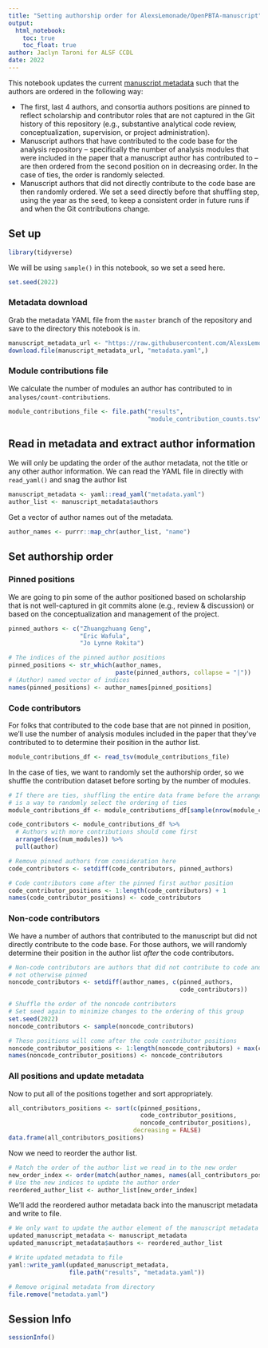 ```yaml
---
title: "Setting authorship order for AlexsLemonade/OpenPBTA-manuscript"
output: 
  html_notebook:
    toc: true
    toc_float: true
author: Jaclyn Taroni for ALSF CCDL
date: 2022
---
```


This notebook updates the current [manuscript metadata](https://github.com/AlexsLemonade/OpenPBTA-manuscript/blob/master/content/metadata.yaml) such that the authors are ordered in the following way:

* The first, last 4 authors, and consortia authors positions are pinned to reflect scholarship and contributor roles that are not captured in the Git history of this repository (e.g., substantive analytical code review, conceptualization, supervision, or project administration).
* Manuscript authors that have contributed to the code base for the analysis repository -- specifically the number of analysis modules that were included in the paper that a manuscript author has contributed to -- are then ordered from the second position on in decreasing order.
In the case of ties, the order is randomly selected.
* Manuscript authors that did not directly contribute to the code base are then randomly ordered. 
We set a seed directly before that shuffling step, using the year as the seed, to keep a consistent order in future runs if and when the Git contributions change.

## Set up

```r
library(tidyverse)
```

We will be using `sample()` in this notebook, so we set a seed here.

```r
set.seed(2022)
```

### Metadata download

Grab the metadata YAML file from the `master` branch of the repository and save to the directory this notebook is in.

```r
manuscript_metadata_url <- "https://raw.githubusercontent.com/AlexsLemonade/OpenPBTA-manuscript/master/content/metadata.yaml"
download.file(manuscript_metadata_url, "metadata.yaml",)
```

### Module contributions file

We calculate the number of modules an author has contributed to in `analyses/count-contributions`. 

```r
module_contributions_file <- file.path("results", 
                                       "module_contribution_counts.tsv")
```


## Read in metadata and extract author information

We will only be updating the order of the author metadata, not the title or any other author information.
We can read the YAML file in directly with `read_yaml()` and snag the author list

```r
manuscript_metadata <- yaml::read_yaml("metadata.yaml")
author_list <- manuscript_metadata$authors
```

Get a vector of author names out of the metadata.

```r
author_names <- purrr::map_chr(author_list, "name")
```

## Set authorship order

### Pinned positions

We are going to pin some of the author positioned based on scholarship that is not well-captured in git commits alone (e.g., review & discussion) or based on the conceptualization and management of the project.

```r
pinned_authors <- c("Zhuangzhuang Geng", 
                    "Eric Wafula",
                    "Jo Lynne Rokita")

# The indices of the pinned author positions
pinned_positions <- str_which(author_names, 
                              paste(pinned_authors, collapse = "|"))
# (Author) named vector of indices
names(pinned_positions) <- author_names[pinned_positions] 
```

### Code contributors

For folks that contributed to the code base that are not pinned in position, we'll use the number of analysis modules included in the paper that they've contributed to to determine their position in the author list.

```r
module_contributions_df <- read_tsv(module_contributions_file)
```

In the case of ties, we want to randomly set the authorship order, so we shuffle the contribution dataset before sorting by the number of modules.

```r
# If there are ties, shuffling the entire data frame before the arrange() step
# is a way to randomly select the ordering of ties
module_contributions_df <- module_contributions_df[sample(nrow(module_contributions_df)), ]

code_contributors <- module_contributions_df %>%
  # Authors with more contributions should come first
  arrange(desc(num_modules)) %>%
  pull(author)

# Remove pinned authors from consideration here
code_contributors <- setdiff(code_contributors, pinned_authors)

# Code contributors come after the pinned first author position
code_contributor_positions <- 1:length(code_contributors) + 1
names(code_contributor_positions) <- code_contributors
```

### Non-code contributors

We have a number of authors that contributed to the manuscript but did not directly contribute to the code base.
For those authors, we will randomly determine their position in the author list _after_ the code contributors.

```r
# Non-code contributors are authors that did not contribute to code and are
# not otherwise pinned
noncode_contributors <- setdiff(author_names, c(pinned_authors,
                                                code_contributors))

# Shuffle the order of the noncode contributors 
# Set seed again to minimize changes to the ordering of this group
set.seed(2022)
noncode_contributors <- sample(noncode_contributors)

# These positions will come after the code contributor positions
noncode_contributor_positions <- 1:length(noncode_contributors) + max(code_contributor_positions)
names(noncode_contributor_positions) <- noncode_contributors
```

### All positions and update metadata

Now to put all of the positions together and sort appropriately.

```r
all_contributors_positions <- sort(c(pinned_positions,
                                     code_contributor_positions,
                                     noncode_contributor_positions), 
                                   decreasing = FALSE)
data.frame(all_contributors_positions)
```

Now we need to reorder the author list.

```r
# Match the order of the author list we read in to the new order
new_order_index <- order(match(author_names, names(all_contributors_positions)))
# Use the new indices to update the author order
reordered_author_list <- author_list[new_order_index]
```

We'll add the reordered author metadata back into the manuscript metadata and write to file.

```r
# We only want to update the author element of the manuscript metadata list
updated_manuscript_metadata <- manuscript_metadata
updated_manuscript_metadata$authors <- reordered_author_list

# Write updated metadata to file
yaml::write_yaml(updated_manuscript_metadata, 
                 file.path("results", "metadata.yaml"))

# Remove original metadata from directory
file.remove("metadata.yaml")
```

## Session Info

```r
sessionInfo()
```

